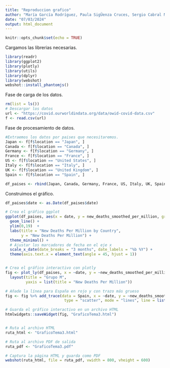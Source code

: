 ```yaml
---
title: "Reproduccion grafico"
author: "María García Rodríguez, Paula SigÜenza Cruces, Sergio Cabral Martínez"
date: "07/03/2024"
output: html_document
---
```


```r
knitr::opts_chunk$set(echo = TRUE)
```


Cargamos las librerias necesarias.
```r

library(readr)
library(ggplot2)
library(plotly)
library(utils)
library(dplyr)
library(webshot)
webshot::install_phantomjs()

```


Fase de carga de los datos.
```r
rm(list = ls())
# Descargar los datos
url <- "https://covid.ourworldindata.org/data/owid-covid-data.csv"
f <- read.csv(url)
```

Fase de procesamiento de datos.
```r
#Extraemos los datos por paises que necesitaremos.
Japan <- f[f$location == "Japan", ]
Canada <- f[f$location == "Canada", ]
Germany <- f[f$location == "Germany", ]
France <- f[f$location == "France", ]
US <- f[f$location == "United States", ]
Italy <- f[f$location == "Italy", ]
UK <- f[f$location == "United Kingdom", ]
Spain <- f[f$location == "Spain", ]

df_paises <- rbind(Japan, Canada, Germany, France, US, Italy, UK, Spain)

```

Construimos el gráfico.
```r
df_paises$date <- as.Date(df_paises$date)

# Crea el gráfico ggplot
ggplot(df_paises, aes(x = date, y = new_deaths_smoothed_per_million, group = location,color = location)) +
  geom_line() +
  ylim(0,19)  +
  labs(title = "New Deaths Per Million by Country",
       y = "New Deaths Per Million") +
  theme_minimal() +
  # Ajustar los marcadores de fecha en el eje x
  scale_x_date(date_breaks = "3 months", date_labels = "%b %Y") +
  theme(axis.text.x = element_text(angle = 45, hjust = 1))


# Crea el gráfico interactivo con plotly
fig <- plot_ly(df_paises, x = ~date, y = ~new_deaths_smoothed_per_million, color = ~location, type = "scatter", mode = "lines") %>%
  layout(title = "Grupo M",
         yaxis = list(title = "New Deaths Per Million"))

# Añade la línea para España en rojo y con trazo más grueso
fig <- fig %>% add_trace(data = Spain, x = ~date, y = ~new_deaths_smoothed_per_million,
                          type = "scatter", mode = "lines", line = list(color = "red", width = 3))

# Guarda el gráfico interactivo en un archivo HTML
htmlwidgets::saveWidget(fig, "GraficoTema3.html")


# Ruta al archivo HTML
ruta_html <- "GraficoTema3.html"

# Ruta al archivo PDF de salida
ruta_pdf <- "GraficoTema3.pdf"

# Captura la página HTML y guarda como PDF
webshot(ruta_html, file = ruta_pdf, vwidth = 800, vheight = 600)


```
